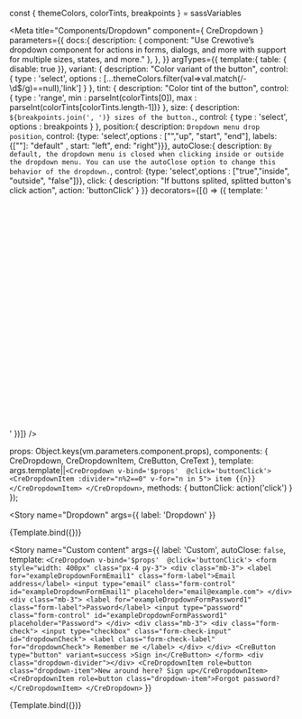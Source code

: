 

const { themeColors, colorTints, breakpoints } = sassVariables

<Meta title="Components/Dropdown" component={ CreDropdown }
  parameters={{
    docs:{
      description: {
        component: "Use Crewotive’s dropdown component for actions in forms, dialogs, and more with support for multiple sizes, states, and more."
      },
    },
  }}
  argTypes={{
    template:{ table: { disable: true }},
    variant: {
      description: "Color variant of the button",
      control: { type : 'select', options : [...themeColors.filter(val=>val.match(/-\d$/g)==null),'link'] } },
    tint: {
      description: "Color tint of the button",
      control: { type : 'range', min : parseInt(colorTints[0]), max : parseInt(colorTints[colorTints.length-1])} },
    size: {
      description: `${breakpoints.join(', ')} sizes of the button.`,
      control: { type : 'select', options : breakpoints } },
    position:{
      description: `Dropdown menu drop position`,
      control: {type: 'select',options : ["","up", "start", "end"], labels: {[""]: "default" , start: "left", end: "right"}}},
    autoClose:{
      description: `By default, the dropdown menu is closed when clicking inside or outside the dropdown menu. You can use the autoClose option to change this behavior of the dropdown.`,
      control: {type: 'select',options : ["true","inside", "outside", "false"]}},
    click: {
      description: "If buttons splited, splitted button's click action",  action: 'buttonClick' }
  }}
  decorators={[() => ({ template: '<div style="height: 400px" class="d-flex justify-content-center align-items-center w-100"><story/></div>' })]}
  />

  props: Object.keys(vm.parameters.component.props),
  components: { CreDropdown, CreDropdownItem, CreButton, CreText },
  template: args.template||`
    <CreDropdown v-bind='$props'  @click='buttonClick'>
      <CreDropdownItem :divider="n%2==0" v-for="n in 5">
        item {{n}}
      </CreDropdownItem>
    </CreDropdown>
    `,
  methods: {
    buttonClick: action('click')
  }
});


<div className="d-none">

<Story
  name="Dropdown"
  args={{
    label: 'Dropdown'
  }}
>
{Template.bind({})}
</Story>


<Story
  name="Custom content"
  args={{
  label: 'Custom',
  autoClose: `false`,
  template: `
    <CreDropdown v-bind='$props'  @click='buttonClick'>
      <form style="width: 400px" class="px-4 py-3">
        <div class="mb-3">
          <label for="exampleDropdownFormEmail1" class="form-label">Email address</label>
          <input type="email" class="form-control" id="exampleDropdownFormEmail1" placeholder="email@example.com">
        </div>
        <div class="mb-3">
          <label for="exampleDropdownFormPassword1" class="form-label">Password</label>
          <input type="password" class="form-control" id="exampleDropdownFormPassword1" placeholder="Password">
        </div>
        <div class="mb-3">
          <div class="form-check">
            <input type="checkbox" class="form-check-input" id="dropdownCheck">
            <label class="form-check-label" for="dropdownCheck">
              Remember me
            </label>
          </div>
        </div>
        <CreButton type="button" variant=success >Sign in</CreButton>
      </form>
      <div class="dropdown-divider"></div>
      <CreDropdownItem role=button class="dropdown-item">New around here? Sign up</CreDropdownItem>
      <CreDropdownItem role=button class="dropdown-item">Forgot password?</CreDropdownItem>
    </CreDropdown>
    `
  }}
>
{Template.bind({})}
</Story>

</div>


<Title/>
<SubTitle/>
<Description/>
<Primary/>
<ArgsTable story="Dropdown" />

### SASS
#### Variables
```SCSS
$dropdown-min-width:                10rem;
$dropdown-padding-x:                0;
$dropdown-padding-y:                .5rem;
$dropdown-spacer:                   .125rem;
$dropdown-font-size:                $font-size-base;
$dropdown-color:                    $body-color;
$dropdown-bg:                       $white;
$dropdown-border-color:             rgba($black, .15);
$dropdown-border-radius:            $border-radius;
$dropdown-border-width:             $border-width;
$dropdown-inner-border-radius:      subtract($dropdown-border-radius, $dropdown-border-width);
$dropdown-divider-bg:               $dropdown-border-color;
$dropdown-divider-margin-y:         $spacer * .5;
$dropdown-box-shadow:               $box-shadow;

$dropdown-link-color:               $gray-900;
$dropdown-link-hover-color:         shade-color($gray-900, 10%);
$dropdown-link-hover-bg:            $gray-200;

$dropdown-link-active-color:        $component-active-color;
$dropdown-link-active-bg:           $component-active-bg;

$dropdown-link-disabled-color:      $gray-500;

$dropdown-item-padding-y:           $spacer * .25;
$dropdown-item-padding-x:           $spacer;

$dropdown-header-color:             $gray-600;
$dropdown-header-padding:           $dropdown-padding-y $dropdown-item-padding-x;

// Variables for the dark dropdown:
$dropdown-dark-color:               $gray-300;
$dropdown-dark-bg:                  $gray-800;
$dropdown-dark-border-color:        $dropdown-border-color;
$dropdown-dark-divider-bg:          $dropdown-divider-bg;
$dropdown-dark-box-shadow:          null;
$dropdown-dark-link-color:          $dropdown-dark-color;
$dropdown-dark-link-hover-color:    $white;
$dropdown-dark-link-hover-bg:       rgba($white, .15);
$dropdown-dark-link-active-color:   $dropdown-link-active-color;
$dropdown-dark-link-active-bg:      $dropdown-link-active-bg;
$dropdown-dark-link-disabled-color: $gray-500;
$dropdown-dark-header-color:        $gray-500;
```

<Stories/>